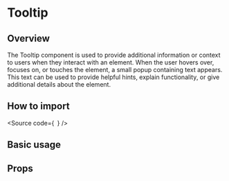 

<Meta of={Stories} />

<H1>Tooltip</H1>

<H2>Overview</H2>

The Tooltip component is used to provide additional information
or context to users when they interact with an element.
When the user hovers over, focuses on, or touches the element,
a small popup containing text appears.
This text can be used to provide helpful hints, explain functionality,
or give additional details about the element.

<H2>How to import</H2>

<Source
  code={`
`}
/>

<H2>Basic usage</H2>

<Canvas of={Stories.Base} />

<H2>Props</H2>

<ArgTypes of={Stories} />
